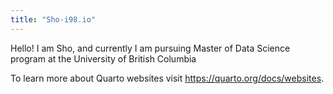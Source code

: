 ```yaml
---
title: "Sho-i98.io"
---
```


Hello! I am Sho, and currently I am pursuing Master of Data Science program at the University of British Columbia

To learn more about Quarto websites visit <https://quarto.org/docs/websites>.
